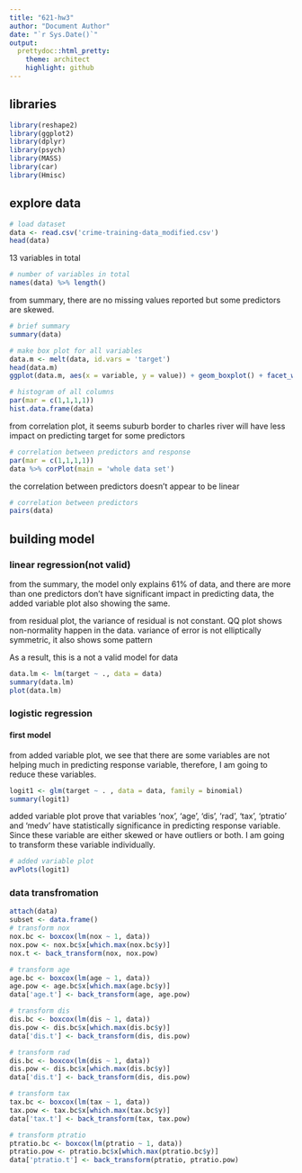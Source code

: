 ```yaml
---
title: "621-hw3"
author: "Document Author"
date: "`r Sys.Date()`"
output:
  prettydoc::html_pretty:
    theme: architect
    highlight: github
---
```

## libraries
```r
library(reshape2)
library(ggplot2)
library(dplyr)
library(psych)
library(MASS)
library(car)
library(Hmisc)
```

## explore data
```r
# load dataset
data <- read.csv('crime-training-data_modified.csv')
head(data)
```
13 variables in total
```r
# number of variables in total
names(data) %>% length()
```
from summary, there are no missing values reported but some predictors are skewed.
```r
# brief summary
summary(data)
```


```r
# make box plot for all variables
data.m <- melt(data, id.vars = 'target')
head(data.m)
ggplot(data.m, aes(x = variable, y = value)) + geom_boxplot() + facet_wrap(~ variable, scales = 'free')
```
```r
# histogram of all columns
par(mar = c(1,1,1,1))
hist.data.frame(data)
```

from correlation plot, it seems suburb border to charles river will have less impact on predicting target for some predictors
```r
# correlation between predictors and response
par(mar = c(1,1,1,1))
data %>% corPlot(main = 'whole data set')
```

the correlation between predictors doesn't appear to be linear
```r
# correlation between predictors
pairs(data)
```

## building model

### linear regression(not valid)

from the summary, the model only explains 61% of data, and there are more than one predictors don't have significant impact in predicting data, the added variable plot also showing the same.

from residual plot, the variance of residual is not constant. QQ plot shows non-normality happen in the data. variance of error is not elliptically symmetric, it also shows some pattern

As a result, this is a not a valid model for data
```r
data.lm <- lm(target ~ ., data = data)
summary(data.lm)
plot(data.lm)
```

### logistic regression

#### first model
from added variable plot, we see that there are some variables are not helping much in predicting response variable, therefore, I am going to reduce these variables.

```r
logit1 <- glm(target ~ . , data = data, family = binomial)
summary(logit1)
```
added variable plot prove that variables 'nox', 'age', 'dis', 'rad', 'tax', 'ptratio' and 'medv' have statistically significance in predicting response variable. Since these variable are either skewed or have outliers or both. I am going to transform these variable individually.
```r
# added variable plot
avPlots(logit1)
```

### data transfromation

```r
attach(data)
subset <- data.frame()
# transform nox
nox.bc <- boxcox(lm(nox ~ 1, data))
nox.pow <- nox.bc$x[which.max(nox.bc$y)]
nox.t <- back_transform(nox, nox.pow)

# transform age
age.bc <- boxcox(lm(age ~ 1, data))
age.pow <- age.bc$x[which.max(age.bc$y)]
data['age.t'] <- back_transform(age, age.pow)

# transform dis
dis.bc <- boxcox(lm(dis ~ 1, data))
dis.pow <- dis.bc$x[which.max(dis.bc$y)]
data['dis.t'] <- back_transform(dis, dis.pow)

# transform rad
dis.bc <- boxcox(lm(dis ~ 1, data))
dis.pow <- dis.bc$x[which.max(dis.bc$y)]
data['dis.t'] <- back_transform(dis, dis.pow)

# transform tax
tax.bc <- boxcox(lm(tax ~ 1, data))
tax.pow <- tax.bc$x[which.max(tax.bc$y)]
data['tax.t'] <- back_transform(tax, tax.pow)

# transform ptratio
ptratio.bc <- boxcox(lm(ptratio ~ 1, data))
ptratio.pow <- ptratio.bc$x[which.max(ptratio.bc$y)]
data['ptratio.t'] <- back_transform(ptratio, ptratio.pow)
```
